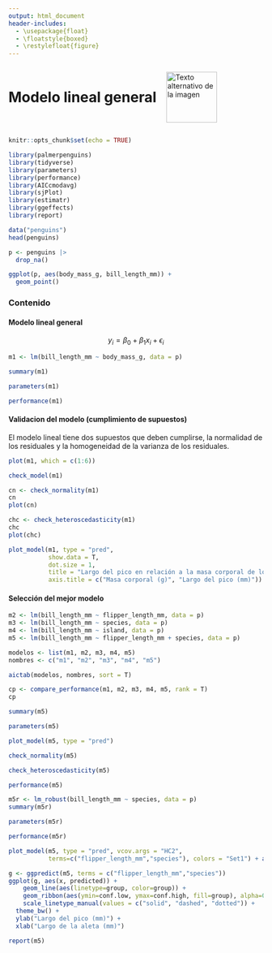 ---
output: html_document
header-includes:
  - \usepackage{float}
  - \floatstyle{boxed}
  - \restylefloat{figure}
---

<div style="display:flex; align-items:center;">
  <h1 style="margin:0;">Modelo lineal general</h1>
  <img src="Imagenes/HNBI_LOGO1.jpeg" alt="Texto alternativo de la imagen" style="width:100px; margin-left:20px;">
</div>


```{r setup, include=FALSE}
knitr::opts_chunk$set(echo = TRUE)
```

```{r, warning=FALSE, message=FALSE}
library(palmerpenguins)
library(tidyverse)
library(parameters)
library(performance)
library(AICcmodavg)
library(sjPlot)
library(estimatr)
library(ggeffects)
library(report)
```

```{r}
data("penguins")
head(penguins)
```

```{r}
p <- penguins |>
  drop_na()
```

```{r}
ggplot(p, aes(body_mass_g, bill_length_mm)) +
  geom_point()
```


### Contenido{.tabset .tabset-pills}

#### Modelo lineal general

$$
y_i = \beta_0 + \beta_1x_i +\epsilon_i
$$

```{r}
m1 <- lm(bill_length_mm ~ body_mass_g, data = p)
```

```{r}
summary(m1)
```

```{r}
parameters(m1)
```

```{r}
performance(m1)
```

#### Validacion del modelo (cumplimiento de supuestos)

El modelo lineal tiene dos supuestos que deben cumplirse, la normalidad de los residuales y la homogeneidad de la varianza de los residuales.

```{r}
plot(m1, which = c(1:6))
```

```{r}
check_model(m1)
```

```{r}
cn <- check_normality(m1)
cn
plot(cn)
```

```{r}
chc <- check_heteroscedasticity(m1)
chc
plot(chc)
```

```{r}
plot_model(m1, type = "pred", 
           show.data = T, 
           dot.size = 1,
           title = "Largo del pico en relación a la masa corporal de los pingüinos",
           axis.title = c("Masa corporal (g)", "Largo del pico (mm)"))
```

#### Selección del mejor modelo

```{r}
m2 <- lm(bill_length_mm ~ flipper_length_mm, data = p)
m3 <- lm(bill_length_mm ~ species, data = p)
m4 <- lm(bill_length_mm ~ island, data = p)
m5 <- lm(bill_length_mm ~ flipper_length_mm + species, data = p)
```

```{r}
modelos <- list(m1, m2, m3, m4, m5)
nombres <- c("m1", "m2", "m3", "m4", "m5")
```

```{r}
aictab(modelos, nombres, sort = T)
```

```{r}
cp <- compare_performance(m1, m2, m3, m4, m5, rank = T)
cp
```

```{r}
summary(m5)
```

```{r}
parameters(m5)
```

```{r}
plot_model(m5, type = "pred")
```

```{r}
check_normality(m5)
```

```{r}
check_heteroscedasticity(m5)
```

```{r}
performance(m5)
```

```{r}
m5r <- lm_robust(bill_length_mm ~ species, data = p)
summary(m5r)
```

```{r}
parameters(m5r)
```

```{r}
performance(m5r)
```

```{r}
plot_model(m5, type = "pred", vcov.args = "HC2",
           terms=c("flipper_length_mm","species"), colors = "Set1") + aes(linetype=group, color=group)
```

```{r}
g <- ggpredict(m5, terms = c("flipper_length_mm","species"))
ggplot(g, aes(x, predicted)) + 
    geom_line(aes(linetype=group, color=group)) +
    geom_ribbon(aes(ymin=conf.low, ymax=conf.high, fill=group), alpha=0.15) +
    scale_linetype_manual(values = c("solid", "dashed", "dotted")) +
  theme_bw() +
  ylab("Largo del pico (mm)") +
  xlab("Largo de la aleta (mm)")
```


```{r}
report(m5)
```


